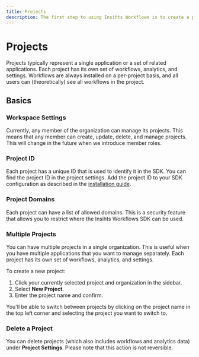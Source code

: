 ```yaml
---
title: Projects
description: The first step to using Insihts Workflows is to create a project for your organization.
---
```


# Projects

Projects typically represent a single application or a set of related applications. Each project has its own set of workflows, analytics, and settings. Workflows are always installed on a per-project basis, and all users can (theoretically) see all workflows in the project.



## Basics

### Workspace Settings

Currently, any member of the organization can manage its projects. This means that any member can create, update, delete, and manage projects. This will change in the future when we introduce member roles.

### Project ID

Each project has a unique ID that is used to identify it in the SDK. You can find the project ID in the project settings. Add the project ID to your SDK configuration as described in the [installation guide](/getting-started/install-workflows).

### Project Domains

Each project can have a list of allowed domains. This is a security feature that allows you to restrict where the Insihts Workflows SDK can be used.


### Multiple Projects

You can have multiple projects in a single organization. This is useful when you have multiple applications that you want to manage separately. Each project has its own set of workflows, analytics, and settings.

To create a new project:

1. Click your currently selected project and organization in the sidebar.
2. Select **New Project**.
3. Enter the project name and confirm.

You'll be able to switch between projects by clicking on the project name in the top left corner and selecting the project you want to switch to.

### Delete a Project

You can delete projects (which also includes workflows and analytics data) under **Project Settings**. Please note that this action is not reversible.
